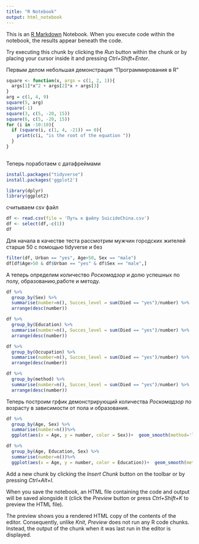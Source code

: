 ---
title: "R Notebook"
output: html_notebook
---

This is an [R Markdown](http://rmarkdown.rstudio.com) Notebook. When you execute code within the notebook, the results appear beneath the code. 

Try executing this chunk by clicking the *Run* button within the chunk or by placing your cursor inside it and pressing *Ctrl+Shift+Enter*. 

Первым делом небольшая демонстрация "Программирования в R"

```{r}
square <- function(x, args = c(1, 2, 1)){
  args[1]*x^2 + args[2]*x + args[3]
}
arg = c(1, 4, 9)
square(5, arg)
square(-1)
square(3, c(5, -20, 15))
square(6, c(5, -20, 15))
for (i in -10:10){
  if (square(i, c(1, 4, -21)) == 0){
    print(c(i, "is the root of the equation "))
  }
}
  
```
Теперь поработаем с датафреймами

```{r}
install.packages("tidyverse")
install.packages('ggplot2')
```
```{r}
library(dplyr)
library(ggplot2)
```
считываем csv файл
```{r}
df <- read.csv(file = 'Путь к файлу SuicideChina.csv')
df <- select(df,-c(1))
df
```

Для начала в качестве теста рассмотрим мужчин городских жителей старше 50 с помощью tidyverse и без
```{r}
filter(df, Urban == "yes", Age>50, Sex == "male")
df[df$Age>50 & df$Urban == "yes" & df$Sex == "male",]
```
А теперь определим количество *Роскомадзор* и долю успешных по полу, образованию,работе и методу.
```{r}
df %>% 
  group_by(Sex) %>% 
  summarise(number=n(), Succes_level = sum(Died == "yes")/number) %>%
  arrange(desc(number))

df %>% 
  group_by(Education) %>% 
  summarise(number=n(), Succes_level = sum(Died == "yes")/number) %>%
  arrange(desc(number))

df %>% 
  group_by(Occupation) %>%  
  summarise(number=n(), Succes_level = sum(Died == "yes")/number) %>%
  arrange(desc(number))

df %>% 
  group_by(method) %>% 
  summarise(number=n(), Succes_level = sum(Died == "yes")/number) %>%
  arrange(desc(number))
```
Теперь построим грфик демонстрирующий количества *Роскомадзор* по возрасту в зависимости от пола и образования.
```{r}
df %>% 
  group_by(Age, Sex) %>% 
  summarise(number=n())%>%
  ggplot(aes(x = Age, y = number, color = Sex))+  geom_smooth(method='loess', se = FALSE) + geom_point()

df %>% 
  group_by(Age, Education, Sex) %>% 
  summarise(number=n())%>%
  ggplot(aes(x = Age, y = number, color = Education))+  geom_smooth(method='loess', se = FALSE) + geom_point(aes(shape=Sex))
```



Add a new chunk by clicking the *Insert Chunk* button on the toolbar or by pressing *Ctrl+Alt+I*.

When you save the notebook, an HTML file containing the code and output will be saved alongside it (click the *Preview* button or press *Ctrl+Shift+K* to preview the HTML file).

The preview shows you a rendered HTML copy of the contents of the editor. Consequently, unlike *Knit*, *Preview* does not run any R code chunks. Instead, the output of the chunk when it was last run in the editor is displayed.
